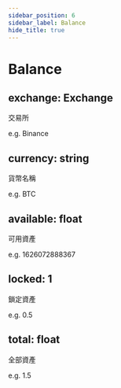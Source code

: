 ```yaml
---
sidebar_position: 6
sidebar_label: Balance
hide_title: true
---
```



# Balance

## exchange: Exchange

交易所

e.g. Binance

## currency: string

貨幣名稱

e.g. BTC

## available: float

可用資產

e.g. 1626072888367

## locked: 1

鎖定資產

e.g. 0.5

## total: float

全部資產

e.g. 1.5
